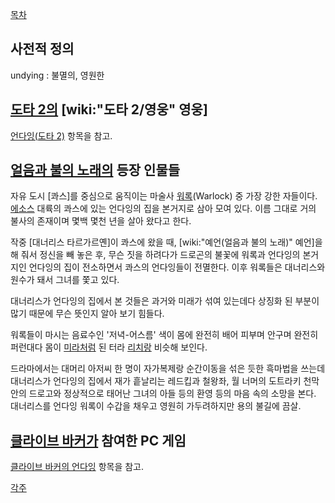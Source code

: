 [[목차]]

== 사전적 정의 ==
undying : 불멸의, 영원한  

== [[도타 2]]의 [wiki:"도타 2/영웅" 영웅] == 
[[언다잉(도타 2)]] 항목을 참고.

== [[얼음과 불의 노래]]의 등장 인물들 ==


자유 도시 [콰스]를 중심으로 움직이는 마술사 [[워록]](Warlock) 중 가장 강한 자들이다. [[에소스]] 대륙의 콰스에 있는 언다잉의 집을 본거지로 삼아 모여 있다. 이름 그대로 거의 불사의 존재이며 몇백 몇천 년을 살아 왔다고 한다.

작중 [대너리스 타르가르옌]이 콰스에 왔을 때, [wiki:"예언(얼음과 불의 노래)" 예언]을 해 줘서 정신을 빼 놓은 후, 무슨 짓을 하려다가 드로곤의 불꽃에 워록과 언다잉의 본거지인 언다잉의 집이 전소하면서 콰스의 언다잉들이 전멸한다. 이후 워록들은 대너리스와 원수가 돼서 그녀를 쫓고 있다.

대너리스가 언다잉의 집에서 본 것들은 과거와 미래가 섞여 있는데다 상징화 된 부분이 많기 때문에 무슨 뜻인지 알아 보기 힘들다.

워록들이 마시는 음료수인 '저녁-어스름' 색이 몸에 완전히 배어 피부며 안구며 완전히 퍼런대다 몸이 [[미라]]처럼 된 터라 [[리치]]랑 비슷해 보인다.

드라마에서는 대머리 아저씨 한 명이 자가복제랑 순간이동을 섞은 듯한 흑마법을 쓰는데 대너리스가 언다잉의 집에서 재가 흩날리는 레드킵과 철왕좌, 월 너머의 도트라키 천막 안의 드로고와 정상적으로 태어난 그녀의 아들 등의 환영 등의 마음 속의 소망을 본다. 대너리스를 언다잉 워록이 수갑을 채우고 영원히 가두려하지만 용의 불길에 끔살.
== [[클라이브 바커]]가 참여한 PC 게임 ==
[[클라이브 바커의 언다잉]] 항목을 참고.

[[각주]]
